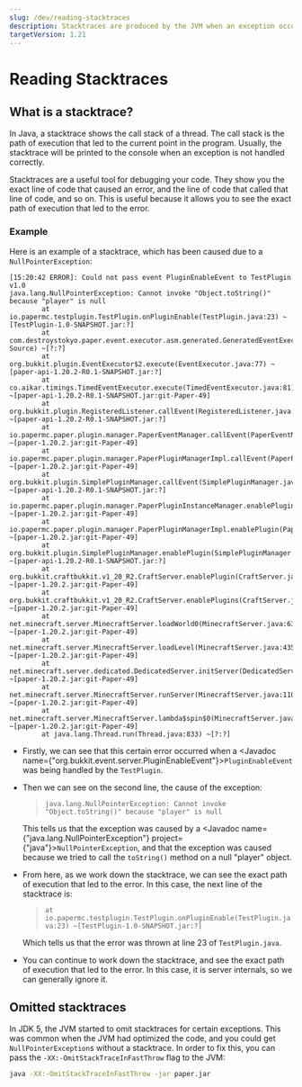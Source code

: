 ```yaml
---
slug: /dev/reading-stacktraces
description: Stacktraces are produced by the JVM when an exception occurs. This guide will discuss the basics of how to read them.
targetVersion: 1.21
---
```


# Reading Stacktraces

## What is a stacktrace?
In Java, a stacktrace shows the call stack of a thread. The call stack is the path of execution that led to the current point in the program.
Usually, the stacktrace will be printed to the console when an exception is not handled correctly.

Stacktraces are a useful tool for debugging your code. They show you the exact line of code that caused an error, and the
line of code that called that line of code, and so on. This is useful because it allows you to see the exact path of execution that led to the error.

### Example

Here is an example of a stacktrace, which has been caused due to a `NullPointerException`:

```javastacktrace
[15:20:42 ERROR]: Could not pass event PluginEnableEvent to TestPlugin v1.0
java.lang.NullPointerException: Cannot invoke "Object.toString()" because "player" is null
        at io.papermc.testplugin.TestPlugin.onPluginEnable(TestPlugin.java:23) ~[TestPlugin-1.0-SNAPSHOT.jar:?]
        at com.destroystokyo.paper.event.executor.asm.generated.GeneratedEventExecutor1.execute(Unknown Source) ~[?:?]
        at org.bukkit.plugin.EventExecutor$2.execute(EventExecutor.java:77) ~[paper-api-1.20.2-R0.1-SNAPSHOT.jar:?]
        at co.aikar.timings.TimedEventExecutor.execute(TimedEventExecutor.java:81) ~[paper-api-1.20.2-R0.1-SNAPSHOT.jar:git-Paper-49]
        at org.bukkit.plugin.RegisteredListener.callEvent(RegisteredListener.java:70) ~[paper-api-1.20.2-R0.1-SNAPSHOT.jar:?]
        at io.papermc.paper.plugin.manager.PaperEventManager.callEvent(PaperEventManager.java:54) ~[paper-1.20.2.jar:git-Paper-49]
        at io.papermc.paper.plugin.manager.PaperPluginManagerImpl.callEvent(PaperPluginManagerImpl.java:126) ~[paper-1.20.2.jar:git-Paper-49]
        at org.bukkit.plugin.SimplePluginManager.callEvent(SimplePluginManager.java:615) ~[paper-api-1.20.2-R0.1-SNAPSHOT.jar:?]
        at io.papermc.paper.plugin.manager.PaperPluginInstanceManager.enablePlugin(PaperPluginInstanceManager.java:200) ~[paper-1.20.2.jar:git-Paper-49]
        at io.papermc.paper.plugin.manager.PaperPluginManagerImpl.enablePlugin(PaperPluginManagerImpl.java:104) ~[paper-1.20.2.jar:git-Paper-49]
        at org.bukkit.plugin.SimplePluginManager.enablePlugin(SimplePluginManager.java:507) ~[paper-api-1.20.2-R0.1-SNAPSHOT.jar:?]
        at org.bukkit.craftbukkit.v1_20_R2.CraftServer.enablePlugin(CraftServer.java:636) ~[paper-1.20.2.jar:git-Paper-49]
        at org.bukkit.craftbukkit.v1_20_R2.CraftServer.enablePlugins(CraftServer.java:547) ~[paper-1.20.2.jar:git-Paper-49]
        at net.minecraft.server.MinecraftServer.loadWorld0(MinecraftServer.java:636) ~[paper-1.20.2.jar:git-Paper-49]
        at net.minecraft.server.MinecraftServer.loadLevel(MinecraftServer.java:435) ~[paper-1.20.2.jar:git-Paper-49]
        at net.minecraft.server.dedicated.DedicatedServer.initServer(DedicatedServer.java:308) ~[paper-1.20.2.jar:git-Paper-49]
        at net.minecraft.server.MinecraftServer.runServer(MinecraftServer.java:1101) ~[paper-1.20.2.jar:git-Paper-49]
        at net.minecraft.server.MinecraftServer.lambda$spin$0(MinecraftServer.java:318) ~[paper-1.20.2.jar:git-Paper-49]
        at java.lang.Thread.run(Thread.java:833) ~[?:?]
```

-   Firstly, we can see that this certain error occurred when a <Javadoc name={"org.bukkit.event.server.PluginEnableEvent"}>`PluginEnableEvent`</Javadoc>
    was being handled by the `TestPlugin`.

-   Then we can see on the second line, the cause of the exception:
    > `java.lang.NullPointerException: Cannot invoke "Object.toString()" because "player" is null`

    This tells us that the exception was caused by a <Javadoc name={"java.lang.NullPointerException"} project={"java"}>`NullPointerException`</Javadoc>,
    and that the exception was caused because we tried to call the `toString()` method on a null "player" object.

-   From here, as we work down the stacktrace, we can see the exact path of execution that led to the error. In this case,
    the next line of the stacktrace is:
    > `at io.papermc.testplugin.TestPlugin.onPluginEnable(TestPlugin.java:23) ~[TestPlugin-1.0-SNAPSHOT.jar:?]`

    Which tells us that the error was thrown at line 23 of `TestPlugin.java`.

-   You can continue to work down the stacktrace, and see the exact path of execution that led to the error. In this case,
    it is server internals, so we can generally ignore it.

## Omitted stacktraces

In JDK 5, the JVM started to omit stacktraces for certain exceptions. This was common when the JVM had optimized the code,
and you could get `NullPointerException`s without a stacktrace. In order to fix this, you can pass the `-XX:-OmitStackTraceInFastThrow` flag to the JVM:

```bash
java -XX:-OmitStackTraceInFastThrow -jar paper.jar
```
